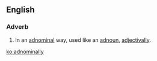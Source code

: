 ==English==

===Adverb===
{{en-adv|-}}

#In an [[adnominal]] way, used like an [[adnoun]], [[adjectivally]].

[[ko:adnominally]]